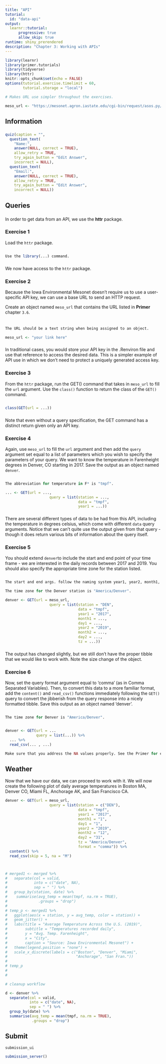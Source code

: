 ```yaml
---
title: "API"
tutorial:
  id: "data-api"
output:
  learnr::tutorial:
      progressive: true
      allow_skip: true
runtime: shiny_prerendered
description: "Chapter 3: Working with APIs"
---
```


```r
library(learnr)
library(primer.tutorials)
library(tidyverse)
library(httr)
knitr::opts_chunk$set(echo = FALSE)
options(tutorial.exercise.timelimit = 60, 
        tutorial.storage = "local") 

# Makes URL use simpler throughout the exercises. 

meso_url <- "https://mesonet.agron.iastate.edu/cgi-bin/request/asos.py/"

```


<!-- > denver <- GET(url = meso_url) -->
<!-- > denver -->
<!-- Response [https://mesonet.agron.iastate.edu/cgi-bin/request/asos.py/] -->
<!--   Date: 2021-05-22 14:28 -->
<!--   Status: 500 -->
<!--   Content-Type: text/plain; charset=UTF-8 -->
<!--   Size: 23 B -->

<!-- > class(denver) -->
<!-- [1] "response" -->
<!-- >  -->

## Information
###

```r
quiz(caption = "",
  question_text(
    "Name:",
    answer(NULL, correct = TRUE),
    allow_retry = TRUE,
    try_again_button = "Edit Answer",
    incorrect = NULL),
  question_text(
    "Email:",
    answer(NULL, correct = TRUE),
    allow_retry = TRUE,
    try_again_button = "Edit Answer",
    incorrect = NULL))
```

## Queries
###

In order to get data from an API, we use the **httr** package.


### Exercise 1

Load the `httr` package.  

```r

```

```r
Use the library(...) command. 
```

### 

We now have access to the `httr` package. 


### Exercise 2

Because the Iowa Environmental Mesonet doesn't require us to use a user-specific API key, we can use a base URL to send an HTTP request. 

Create an object named `meso_url` that contains the URL listed in **Primer** chapter `3.6`. 

###

```r

```

```r
The URL should be a text string when being assigned to an object. 
```

```r
meso_url <- "your link here" 
```

###

In traditional cases, you would store your API key in the .Renviron file and use that reference to access the desired data. This is a simpler example of API use in which we don't need to protect a uniquely generated access key. 


### Exercise 3

From the `httr` package, run the GET() command that takes in `meso_url` to fill the `url` argument. Use the `class()` function to return the class of the `GET()` command. 

```r

```

```r

class(GET(url = ...))

```

###

Note that even without a query specification, the GET command has a distinct return given only an API key. 

### Exercise 4

Again, use `meso_url` to fill the `url` argument and then add the `query` argument set equal to a list of parameters which you wish to specify the parameters of your query. We want to know the temperature in Farenheight degrees in Denver, CO starting in 2017. Save the output as an object named `denver`. 

```r

```

```r
The abbreviation for temperature in F* is "tmpf".
```

```r
... <- GET(url = ...,
                    query = list(station = ...,
                                 data = "tmpf",
                                 year1 = ...))
```

### 

There are several different types of data to be had from this API, including the temperature in degrees celsius, which come with different `data` query arguments. Notice that we can't quite use the output given from that query - though it does return various bits of information about the query itself.

### Exercise 5

You should extend `denver`to include the start and end point of your time frame - we are interested in the daily records between 2017 and 2019. You should also specify the appropriate time zone for the station listed. 

```r

```

```r

The start and end args. follow the naming system year1, year2, month1, month2 etc. 

The time zone for the Denver station is "America/Denver". 
```

```r

denver <- GET(url = meso_url,
                    query = list(station = "DEN",
                                 data = "tmpf",
                                 year1 = "2017",
                                 month1 = ...,
                                 day1 = ...,
                                 year2 = "2019",
                                 month2 = ...,
                                 day2 = ...,
                                 tz = ...))

```

###

The output has changed slightly, but we still don't have the proper tibble that we would like to work with. Note the size change of the object. 

### Exercise 6

Now, set the query format argument equal to 'comma' (as in Comma Separated Variables). Then, to convert this data to a more familiar format, add the `content()` and `read_csv()` functions immediately following the `GET()` query to convert the jibberish from the query response into a nicely formatted tibble. Save this output as an object named 'denver'. 

```r

```

```r
The time zone for Denver is "America/Denver". 
```




```r


```

```r

denver <- GET(url = ...
              query = list(...)) %>% 
  ... %>% 
  read_csv(... , ...)

Make sure that you address the NA values properly. See the Primer for examples. 
```


## Weather

Now that we have our data, we can proceed to work with it. We will now create the following plot of daily average temperatures in Boston MA, Denver CO, Miami FL, Anchorage AK, and San Francisco CA. 

```r


denver <- GET(url = meso_url,
                    query = list(station = c("DEN"),
                                 data = "tmpf",
                                 year1 = "2017",
                                 month1 = "1",
                                 day1 = "1",
                                 year2 = "2019",
                                 month2 = "12",
                                 day2 = "31",
                                 tz = "America/Denver",
                                 format = "comma")) %>%
  content() %>% 
  read_csv(skip = 5, na = "M")



# merged1 <- merged %>% 
#   separate(col = valid,
#            into = c("date", NA),
#            sep = " ") %>% 
#   group_by(station, date) %>% 
#    summarise(avg_temp = mean(tmpf, na.rm = TRUE),
#              .groups = "drop")
# 
# temp_p <- merged1 %>% 
#   ggplot(aes(x = station, y = avg_temp, color = station)) +
#   geom_jitter() +
#   labs(title = "Average Temperature Across the U.S. (2019)",
#        subtitle = "Temperatures recorded daily",
#        y = "Avg. Temp. Farenheight",
#        x = "City", 
#        caption = "Source: Iowa Environmental Mesonet") +
#   theme(legend.position = "none") +
#   scale_x_discrete(labels = c("Boston", "Denver", "Miami", 
#                               "Anchorage", "San Fran."))
# 
# temp_p
# 
# 

# cleanup workflow

d <- denver %>%
  separate(col = valid,
           into = c("date", NA),
           sep = " ") %>%
  group_by(date) %>%
  summarise(avg_temp = mean(tmpf, na.rm = TRUE),
            .groups = "drop")

```


## Submit

```r
submission_ui
```

```r
submission_server()
```
